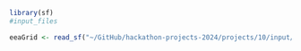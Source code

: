 ```r
library(sf)
#input_files

eeaGrid <- read_sf("~/GitHub/hackathon-projects-2024/projects/10/input/eea_grid/Grid_ETRS89-LAEA_10K.shp")


```

